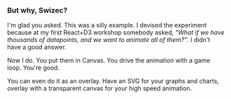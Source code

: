 ### But why, Swizec?

I'm glad you asked. This was a silly example. I devised the experiment because
at my first React+D3 workshop somebody asked, _"What if we have thousands of
datapoints, and we want to animate all of them?"_. I didn't have a good answer.

Now I do. You put them in Canvas. You drive the animation with a game loop.
You're good.

You can even do it as an overlay. Have an SVG for your graphs and charts,
overlay with a transparent canvas for your high speed animation.
